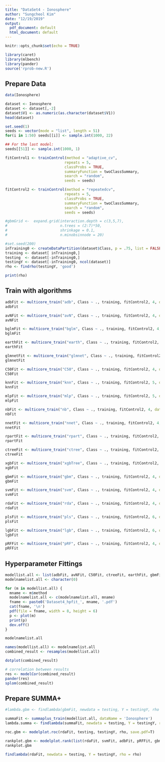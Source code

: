 ```yaml
---
title: "DataSet4 - Ionosphere"
author: "Sungcheol Kim"
date: "12/19/2019"
output:
  pdf_document: default
  html_document: default
---
```


```r
knitr::opts_chunk$set(echo = TRUE)

library(caret)
library(mlbench)
library(pander)
source('rprob-new.R')
```

## Prepare Data

```r
data(Ionosphere)

dataset <- Ionosphere
dataset <- dataset[,-2]
dataset$V1 <- as.numeric(as.character(dataset$V1))
head(dataset)
```

```r
set.seed(1)
seeds <- vector(mode = "list", length = 51)
for(i in 1:50) seeds[[i]] <- sample.int(1000, 22)

## For the last model:
seeds[[51]] <- sample.int(1000, 1)

fitControl1 <- trainControl(method = "adaptive_cv",
                           repeats = 5,
                           classProbs = TRUE,
                           summaryFunction = twoClassSummary, 
                           search = "random", 
                           seeds = seeds)

fitControl2 <- trainControl(method = "repeatedcv",
                           repeats = 5,
                           classProbs = TRUE,
                           summaryFunction = twoClassSummary, 
                           search = "random", 
                           seeds = seeds)

#gbmGrid <-  expand.grid(interaction.depth = c(3,5,7), 
#                        n.trees = (2:7)*50, 
#                        shrinkage = 0.1,
#                        n.minobsinnode = 20)

#set.seed(200)
inTraining0 <- createDataPartition(dataset$Class, p = .75, list = FALSE)
training <- dataset[ inTraining0,]
testing  <- dataset[-inTraining0,]
testingY <- dataset[-inTraining0, ncol(dataset)]
rho <- findrho(testingY, 'good')

print(rho)
```

## Train with algorithms

```r
adbFit <- multicore_train("adb", Class ~ ., training, fitControl2, 4, dataName = "Ionosphere")
adbFit
```


```r
avNFit <- multicore_train("avN", Class ~ ., training, fitControl2, 4, dataName = "Ionosphere")
avNFit
```

```r
bglmFit <- multicore_train("bglm", Class ~ ., training, fitControl2, 4, dataName = "Ionosphere")
bglmFit
```
```r
earthFit <- multicore_train("earth", Class ~ ., training, fitControl2, 4, dataName = "Ionosphere")
earthFit
```

```r
glmnetFit <- multicore_train("glmnet", Class ~ ., training, fitControl2, 4, dataName = "Ionosphere")
glmnetFit
```

```r
C50Fit <- multicore_train("C50", Class ~ ., training, fitControl2, 4, dataName = "Ionosphere")
C50Fit
```

```r
knnFit <- multicore_train("knn", Class ~ ., training, fitControl2, 5, dataName = "Ionosphere")
knnFit
```

```r
mlpFit <- multicore_train("mlp", Class ~ ., training, fitControl2, 5, dataName = "Ionosphere")
mlpFit
```

```r
nbFit <- multicore_train("nb", Class ~ ., training, fitControl2, 4, dataName = "Ionosphere")
nbFit
```

```r
nnetFit <- multicore_train("nnet", Class ~ ., training, fitControl2, 4, dataName = "Ionosphere")
nnetFit
```

```r
rpartFit <- multicore_train("rpart", Class ~ ., training, fitControl2, 4, dataName = "Ionosphere")
rpartFit
```

```r
ctreeFit <- multicore_train("ctree", Class ~ ., training, fitControl2, 4, dataName = "Ionosphere")
ctreeFit
```

```r
xgbFit <- multicore_train("xgbTree", Class ~ ., training, fitControl2, 4, dataName = "Ionosphere")
xgbFit
```

```r
gbmFit <- multicore_train("gbm", Class ~ ., training, fitControl2, 4, dataName = "Ionosphere")
gbmFit
```

```r
svmFit <- multicore_train("svm", Class ~ ., training, fitControl2, 4, dataName = "Ionosphere", save=F)
svmFit
```

```r
rdaFit <- multicore_train("rda", Class ~ ., training, fitControl2, 4, dataName = "Ionosphere", save=F)
rdaFit
```

```r
plsFit <- multicore_train("pls", Class ~ ., training, fitControl2, 6, dataName = "Ionosphere", save=F)
plsFit
```

```r
lgbFit <- multicore_train("lgb", Class ~ ., training, fitControl2, 6, dataName = "Ionosphere", save=F)
lgbFit
```

```r
pRFFit <- multicore_train("pRF", Class ~ ., training, fitControl2, 4, dataName = "Ionosphere", save=F)
pRFFit
```

## Hyperparameter Fittings

```r
modellist.all <- list(adbFit, avNFit, C50Fit, ctreeFit, earthFit, gbmFit, glmnetFit, knnFit, lgbFit, mlpFit, nbFit, nnetFit, plsFit, pRFFit, rdaFit, rpartFit, svmFit, xgbFit)
modelnamelist.all <- character(0)

for (m in modellist.all) {
  mname <- m$method
  modelnamelist.all <- c(modelnamelist.all, mname)
  fname <- paste0('Dataset4_hpfit_', mname, '.pdf')
  cat(fname, '\n')
  pdf(file = fname, width = 8, height = 6)
  p <- plot(m)
  print(p)
  dev.off()
}

modelnamelist.all
```

```r
names(modellist.all) <- modelnamelist.all
combined_result <- resamples(modellist.all)
```

```r
dotplot(combined_result)
```

```r
# correlation between results
res <- modelCor(combined_result)
pander(res)
splom(combined_result)
```

## Prepare SUMMA+

```r
#lambda.gbm <- findlambda(gbmFit, newdata = testing, Y = testingY, rho = rho, save.pdf = T)
```

```r
summaFit <- summaplus_train(modellist.all, dataName = 'Ionosphere')
lambda.summa <- findlambda(summaFit, newdata = testing, Y = testingY, rho = rho, save.pdf = T)
```

```r
roc.gbm <- modelplot.roc(rdaFit, testing, testingY, rho, save.pdf=T)
```

```r
rankplot.gbm <- modelplot.rank(list(rdaFit, svmFit, adbFit, pRFFit, gbmFit), testing, rho)
rankplot.gbm
```

```r
findlambda(rdaFit, newdata = testing, Y = testingY, rho = rho)
```

